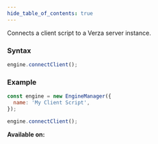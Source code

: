 ```yaml
---
hide_table_of_contents: true
---
```



Connects a client script to a Verza server instance.

### Syntax

```js
engine.connectClient();
```

### Example

```js
const engine = new EngineManager({
  name: 'My Client Script',
});

engine.connectClient();
```

**Available on:** <ClientTag />
